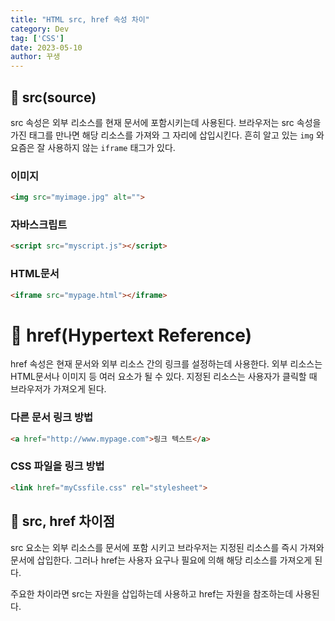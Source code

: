 ```yaml
---
title: "HTML src, href 속성 차이"
category: Dev
tag: ['CSS']
date: 2023-05-10
author: 꾸생
---
```


## 📌 src(source)

src 속성은 외부 리소스를 현재 문서에 포함시키는데 사용된다. 브라우저는 src 속성을 가진 태그를 만나면 해당 리소스를 가져와 그 자리에 삽입시킨다. 흔히 알고 있는 `img` 와 요즘은 잘 사용하지 않는 `iframe` 태그가 있다. 

### 이미지

```html
<img src="myimage.jpg" alt="">
```

### 자바스크립트

```html
<script src="myscript.js"></script>
```

### HTML문서

```html
<iframe src="mypage.html"></iframe>
```

# 📌 href(Hypertext Reference)

href 속성은 현재 문서와 외부 리소스 간의 링크를 설정하는데 사용한다. 외부 리소스는 HTML문서나 이미지 등 여러 요소가 될 수 있다. 지정된 리소스는 사용자가 클릭할 때 브라우저가 가져오게 된다.

### 다른 문서 링크 방법

```html
<a href="http://www.mypage.com">링크 텍스트</a>
```

### CSS 파일을 링크 방법

```html
<link href="myCssfile.css" rel="stylesheet">
```

## 📌 src, href 차이점

src 요소는 외부 리소스를 문서에 포함 시키고 브라우저는 지정된 리소스를 즉시 가져와 문서에 삽입한다. 그러나 href는 사용자 요구나 필요에 의해 해당 리소스를 가져오게 된다.

주요한 차이라면 src는 자원을 삽입하는데 사용하고 href는 자원을 참조하는데 사용된다.